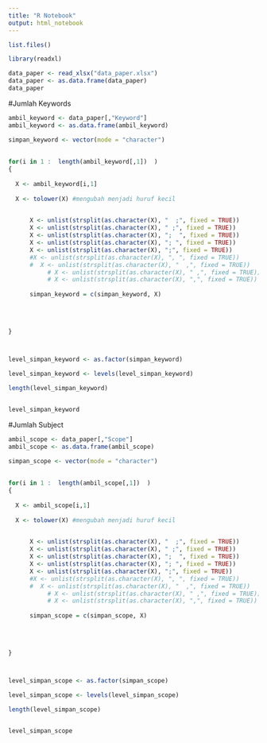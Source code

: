 ```yaml
---
title: "R Notebook"
output: html_notebook
---
```



```r
list.files()
```

```r

library(readxl)

data_paper <- read_xlsx("data_paper.xlsx")
data_paper <- as.data.frame(data_paper)
data_paper

```



#Jumlah Keywords
```r

ambil_keyword <- data_paper[,"Keyword"]
ambil_keyword <- as.data.frame(ambil_keyword)

simpan_keyword <- vector(mode = "character")
  
  
for(i in 1 :  length(ambil_keyword[,1])  )
{
  
  X <- ambil_keyword[i,1]
  
  X <- tolower(X) #mengubah menjadi huruf kecil

      
      X <- unlist(strsplit(as.character(X), "  ;", fixed = TRUE))
      X <- unlist(strsplit(as.character(X), " ;", fixed = TRUE))
      X <- unlist(strsplit(as.character(X), ";  ", fixed = TRUE))
      X <- unlist(strsplit(as.character(X), "; ", fixed = TRUE))
      X <- unlist(strsplit(as.character(X), ";", fixed = TRUE))
      #X <- unlist(strsplit(as.character(X), ", ", fixed = TRUE))
      #  X <- unlist(strsplit(as.character(X), "  ,", fixed = TRUE))
           # X <- unlist(strsplit(as.character(X), " ,", fixed = TRUE))
           # X <- unlist(strsplit(as.character(X), ",", fixed = TRUE))
      
      simpan_keyword = c(simpan_keyword, X)
      
      
  
  
}



level_simpan_keyword <- as.factor(simpan_keyword)

level_simpan_keyword <- levels(level_simpan_keyword)

length(level_simpan_keyword)


level_simpan_keyword
```














#Jumlah Subject
```r

ambil_scope <- data_paper[,"Scope"]
ambil_scope <- as.data.frame(ambil_scope)

simpan_scope <- vector(mode = "character")
  
  
for(i in 1 :  length(ambil_scope[,1])  )
{
  
  X <- ambil_scope[i,1]
  
  X <- tolower(X) #mengubah menjadi huruf kecil

      
      X <- unlist(strsplit(as.character(X), "  ;", fixed = TRUE))
      X <- unlist(strsplit(as.character(X), " ;", fixed = TRUE))
      X <- unlist(strsplit(as.character(X), ";  ", fixed = TRUE))
      X <- unlist(strsplit(as.character(X), "; ", fixed = TRUE))
      X <- unlist(strsplit(as.character(X), ";", fixed = TRUE))
      #X <- unlist(strsplit(as.character(X), ", ", fixed = TRUE))
      #  X <- unlist(strsplit(as.character(X), "  ,", fixed = TRUE))
           # X <- unlist(strsplit(as.character(X), " ,", fixed = TRUE))
           # X <- unlist(strsplit(as.character(X), ",", fixed = TRUE))
      
      simpan_scope = c(simpan_scope, X)
      
      
  
  
}



level_simpan_scope <- as.factor(simpan_scope)

level_simpan_scope <- levels(level_simpan_scope)

length(level_simpan_scope)


level_simpan_scope
```










































